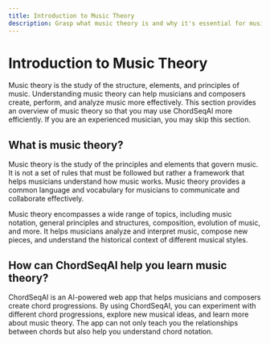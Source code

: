 ```yaml
---
title: Introduction to Music Theory
description: Grasp what music theory is and why it's essential for musicians and composers.
---
```


# Introduction to Music Theory

Music theory is the study of the structure, elements, and principles of music. Understanding music theory can help musicians and composers create, perform, and analyze music more effectively. This section provides an overview of music theory so that you may use ChordSeqAI more efficiently. If you are an experienced musician, you may skip this section.

## What is music theory?

Music theory is the study of the principles and elements that govern music. It is not a set of rules that must be followed but rather a framework that helps musicians understand how music works. Music theory provides a common language and vocabulary for musicians to communicate and collaborate effectively.

Music theory encompasses a wide range of topics, including music notation, general principles and structures, composition, evolution of music, and more. It helps musicians analyze and interpret music, compose new pieces, and understand the historical context of different musical styles.

## How can ChordSeqAI help you learn music theory?

ChordSeqAI is an AI-powered web app that helps musicians and composers create chord progressions. By using ChordSeqAI, you can experiment with different chord progressions, explore new musical ideas, and learn more about music theory. The app can not only teach you the relationships between chords but also help you understand chord notation.